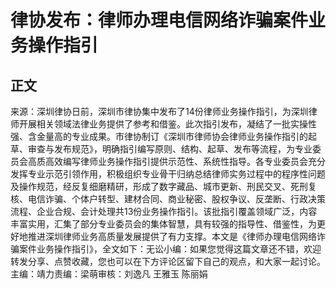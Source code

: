 # 律协发布：律师办理电信网络诈骗案件业务操作指引
## 正文
来源：深圳律协日前，深圳市律协集中发布了14份律师业务操作指引，为深圳律师开展相关领域法律业务提供了参考和借鉴。此次指引发布，凝结了一批实操性强、含金量高的专业成果。市律协制订《深圳市律师协会律师业务操作指引的起草、审查与发布规范》，明确指引编写原则、结构、起草、发布等流程，为专业委员会高质高效编写律师业务操作指引提供示范性、系统性指导。各专业委员会充分发挥专业示范引领作用，积极组织专业骨干归纳总结律师实务过程中的程序性问题及操作规范，经反复细磨精研，形成了数字藏品、城市更新、刑民交叉、死刑复核、电信诈骗、个体户转型、建材合同、商业秘密、股权争议、反垄断、行政决策流程、企业合规、会计处理共13份业务操作指引。该批指引覆盖领域广泛，内容丰富实用，汇集了部分专业委员会的集体智慧，具有较强的指导性、借鉴性，为更好地推进深圳律师业务高质量发展提供了有力支撑。本文是《律师办理电信网络诈骗案件业务操作指引》，全文如下：无讼小编：如果您觉得这篇文章还不错，欢迎转发分享、点赞收藏，您也可以在下方评论区留下自己的观点，和大家一起讨论。主编：靖力责编：梁萌审核：刘逸凡 王雅玉 陈丽娟